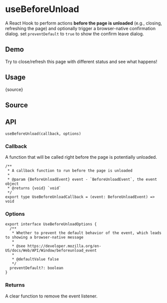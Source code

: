 # useBeforeUnload


<HooksType category="Browser" />

A React Hook to perform actions **before the page is unloaded** (e.g., closing, refreshing the page) and optionally trigger a browser-native confirmation dialog. set `preventDefault` to `true` to show the confirm leave dialog.

## Demo

Try to close/refresh this page with different status and see what happens!


<App />

## Usage


<RawCode>{source}</RawCode>

## Source


<Source />

## API

```tsx
useBeforeUnload(callback, options)
```

### Callback

A function that will be called right before the page is potentially unloaded.

```tsx
/**
 * A callback function to run before the page is unloaded
 *
 * @param {BeforeUnloadEvent} event - `BeforeUnloadEvent`, the event object
 * @returns {void} `void`
 */
export type UseBeforeUnloadCallback = (event: BeforeUnloadEvent) => void
```

### Options

```tsx
export interface UseBeforeUnloadOptions {
  /**
   * Whether to prevent the default behavior of the event, which leads to showing a browser-native message
   *
   * @see https://developer.mozilla.org/en-US/docs/Web/API/Window/beforeunload_event
   *
   * @defaultValue false
   */
  preventDefault?: boolean
}
```

### Returns

A clear function to remove the event listener.

